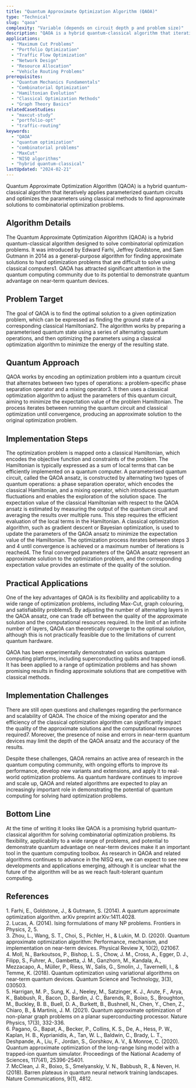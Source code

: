 ```yaml
---
title: "Quantum Approximate Optimization Algorithm (QAOA)"
type: "Technical"
slug: "qaoa"
complexity: "Variable (depends on circuit depth p and problem size)"
description: "QAOA is a hybrid quantum-classical algorithm that iteratively applies parameterized quantum circuits and optimizes the parameters using classical methods to find approximate solutions to combinatorial optimization problems."
applications:
  - "Maximum Cut Problems"
  - "Portfolio Optimization"
  - "Traffic Flow Optimization"
  - "Network Design"
  - "Resource Allocation"
  - "Vehicle Routing Problems"
prerequisites:
  - "Quantum Mechanics Fundamentals"
  - "Combinatorial Optimization"
  - "Hamiltonian Evolution"
  - "Classical Optimization Methods"
  - "Graph Theory Basics"
relatedCaseStudies:
  - "maxcut-study"
  - "portfolio-opt"
  - "traffic-routing"
keywords:
  - "QAOA"
  - "quantum optimization"
  - "combinatorial problems"
  - "MaxCut"
  - "NISQ algorithms"
  - "hybrid quantum-classical"
lastUpdated: "2024-02-21"
---
```


Quantum Approximate Optimization Algorithm (QAOA) is a hybrid quantum-classical algorithm that iteratively applies parameterized quantum circuits and optimizes the parameters using classical methods to find approximate solutions to combinatorial optimization problems.

## Algorithm Details

The Quantum Approximate Optimization Algorithm (QAOA) is a hybrid quantum-classical algorithm designed to solve combinatorial optimization problems. It was introduced by Edward Farhi, Jeffrey Goldstone, and Sam Gutmann in 2014 as a general-purpose algorithm for finding approximate solutions to hard optimization problems that are difficult to solve using classical computers1. QAOA has attracted significant attention in the quantum computing community due to its potential to demonstrate quantum advantage on near-term quantum devices.

## Problem Target

The goal of QAOA is to find the optimal solution to a given optimization problem, which can be expressed as finding the ground state of a corresponding classical Hamiltonian2. The algorithm works by preparing a parameterised quantum state using a series of alternating quantum operations, and then optimizing the parameters using a classical optimization algorithm to minimize the energy of the resulting state.

## Quantum Approach

QAOA works by encoding an optimization problem into a quantum circuit that alternates between two types of operations: a problem-specific phase separation operator and a mixing operator3. It then uses a classical optimization algorithm to adjust the parameters of this quantum circuit, aiming to minimize the expectation value of the problem Hamiltonian. The process iterates between running the quantum circuit and classical optimization until convergence, producing an approximate solution to the original optimization problem.

## Implementation Steps

<Steps>
  <Step title="Problem encoding">
    The optimization problem is mapped onto a classical Hamiltonian, which encodes the objective function and constraints of the problem. The Hamiltonian is typically expressed as a sum of local terms that can be efficiently implemented on a quantum computer.
  </Step>
  <Step title="Ansatz preparation">
    A parameterised quantum circuit, called the QAOA ansatz, is constructed by alternating two types of quantum operations: a phase separation operator, which encodes the classical Hamiltonian, and a mixing operator, which introduces quantum fluctuations and enables the exploration of the solution space.
  </Step>
  <Step title="Expectation value measurement">
    The expectation value of the classical Hamiltonian with respect to the QAOA ansatz is estimated by measuring the output of the quantum circuit and averaging the results over multiple runs. This step requires the efficient evaluation of the local terms in the Hamiltonian.
  </Step>
  <Step title="Classical optimization">
    A classical optimization algorithm, such as gradient descent or Bayesian optimization, is used to update the parameters of the QAOA ansatz to minimize the expectation value of the Hamiltonian. The optimization process iterates between steps 3 and 4 until convergence is achieved or a maximum number of iterations is reached4.
  </Step>
  <Step title="Result interpretation">
    The final converged parameters of the QAOA ansatz represent an approximate solution to the optimization problem, and the corresponding expectation value provides an estimate of the quality of the solution.
  </Step>
</Steps>

## Practical Applications

One of the key advantages of QAOA is its flexibility and applicability to a wide range of optimization problems, including Max-Cut, graph colouring, and satisfiability problems5. By adjusting the number of alternating layers in the QAOA ansatz, one can trade off between the quality of the approximate solution and the computational resources required. In the limit of an infinite number of layers, QAOA can theoretically converge to the optimal solution, although this is not practically feasible due to the limitations of current quantum hardware.

QAOA has been experimentally demonstrated on various quantum computing platforms, including superconducting qubits and trapped ions6. It has been applied to a range of optimization problems and has shown promising results in finding approximate solutions that are competitive with classical methods.

## Implementation Challenges

There are still open questions and challenges regarding the performance and scalability of QAOA. The choice of the mixing operator and the efficiency of the classical optimization algorithm can significantly impact the quality of the approximate solutions and the computational resources required7. Moreover, the presence of noise and errors in near-term quantum devices may limit the depth of the QAOA ansatz and the accuracy of the results.

Despite these challenges, QAOA remains an active area of research in the quantum computing community, with ongoing efforts to improve its performance, develop new variants and extensions, and apply it to real-world optimization problems. As quantum hardware continues to improve and scale up, QAOA and related algorithms are expected to play an increasingly important role in demonstrating the potential of quantum computing for solving hard optimization problems.

## Bottom Line

At the time of writing it looks like QAOA is a promising hybrid quantum-classical algorithm for solving combinatorial optimization problems. Its flexibility, applicability to a wide range of problems, and potential to demonstrate quantum advantage on near-term devices make it an important tool in the quantum computing toolbox. As research in QAOA and related algorithms continues to advance in the NISQ era, we can expect to see new developments and applications emerging, although it is unclear what the future of the algorithm will be as we reach fault-tolerant quantum computing.

## References

<div className="references-section">
  <div id="ref-1" className="reference-item">
1. Farhi, E., Goldstone, J., & Gutmann, S. (2014). A quantum approximate optimization algorithm. arXiv preprint arXiv:1411.4028.
  </div>
  <div id="ref-1" className="reference-item">
2. Lucas, A. (2014). Ising formulations of many NP problems. Frontiers in Physics, 2, 5.
  </div>
  <div id="ref-1" className="reference-item">
3. Zhou, L., Wang, S. T., Choi, S., Pichler, H., & Lukin, M. D. (2020). Quantum approximate optimization algorithm: Performance, mechanism, and implementation on near-term devices. Physical Review X, 10(2), 021067.
  </div>
  <div id="ref-1" className="reference-item">
4. Moll, N., Barkoutsos, P., Bishop, L. S., Chow, J. M., Cross, A., Egger, D. J., Filipp, S., Fuhrer, A., Gambetta, J. M., Ganzhorn, M., Kandala, A., Mezzacapo, A., Müller, P., Riess, W., Salis, G., Smolin, J., Tavernelli, I., & Temme, K. (2018). Quantum optimization using variational algorithms on near-term quantum devices. Quantum Science and Technology, 3(3), 030503.
  </div>
  <div id="ref-1" className="reference-item">
5. Harrigan, M. P., Sung, K. J., Neeley, M., Satzinger, K. J., Arute, F., Arya, K., Babbush, R., Bacon, D., Bardin, J. C., Barends, R., Boixo, S., Broughton, M., Buckley, B. B., Buell, D. A., Burkett, B., Bushnell, N., Chen, Y., Chen, Z., Chiaro, B., & Martinis, J. M. (2021). Quantum approximate optimization of non-planar graph problems on a planar superconducting processor. Nature Physics, 17(3), 332-336.
  </div>
  <div id="ref-1" className="reference-item">
6. Pagano, G., Bapat, A., Becker, P., Collins, K. S., De, A., Hess, P. W., Kaplan, H. B., Kyprianidis, A., Tan, W. L., Baldwin, C., Brady, L. T., Deshpande, A., Liu, F., Jordan, S., Gorshkov, A. V., & Monroe, C. (2020). Quantum approximate optimization of the long-range Ising model with a trapped-ion quantum simulator. Proceedings of the National Academy of Sciences, 117(41), 25396-25401.
  </div>
  <div id="ref-1" className="reference-item">
7. McClean, J. R., Boixo, S., Smelyanskiy, V. N., Babbush, R., & Neven, H. (2018). Barren plateaus in quantum neural network training landscapes. Nature Communications, 9(1), 4812.
</div>
</div>